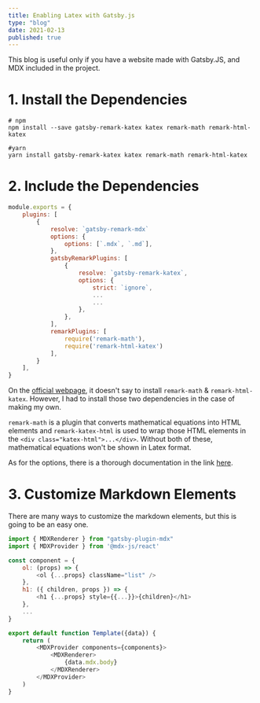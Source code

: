 ```yaml
---
title: Enabling Latex with Gatsby.js
type: "blog"
date: 2021-02-13
published: true
---
```


This blog is useful only if you have a website made with Gatsby.JS, and MDX included in the project.

# 1. Install the Dependencies
```bash:title=terminal
# npm
npm install --save gatsby-remark-katex katex remark-math remark-html-katex 

#yarn
yarn install gatsby-remark-katex katex remark-math remark-html-katex
```

# 2. Include the Dependencies
```javascript:title=./gatsby-config.js
module.exports = {
    plugins: [
        {
            resolve: `gatsby-remark-mdx`
            options: {
                options: [`.mdx`, `.md`],
            },
            gatsbyRemarkPlugins: [
                {
                    resolve: `gatsby-remark-katex`,
                    options: {
                        strict: `ignore`,
                        ...
                        ...  
                    },
                },
            ],
            remarkPlugins: [
                require('remark-math'),
                require('remark-html-katex')
            ],
        }
    ],
}
```


On the [official webpage](https://www.gatsbyjs.com/plugins/gatsby-remark-katex/), it doesn't say to install `remark-math` & `remark-html-katex`.
However, I had to install those two dependencies in the case of making my own. 

`remark-math` is a plugin that converts mathematical equations into HTML elements and `remark-katex-html` is used to wrap those HTML elements in the `<div class="katex-html">...</div>`. 
Without both of these, mathematical equations won't be shown in Latex format.

As for the options, there is a thorough documentation in the link [here](https://katex.org/docs/options.html).

# 3. Customize Markdown Elements
There are many ways to customize the markdown elements, but this is going to be an easy one.

```javascript:title=./src/templates/blogpost-template.js
import { MDXRenderer } from "gatsby-plugin-mdx"
import { MDXProvider } from '@mdx-js/react'

const component = {
    ol: (props) => { 
        <ol {...props} className="list" />
    },
    h1: ({ children, props }) => {
        <h1 {...props} style={{...}}>{children}</h1>
    },
    ...
}

export default function Template({data}) {
    return (
        <MDXProvider components={components}>
            <MDXRenderer>
                {data.mdx.body}
            </MDXRenderer>
        </MDXProvider>
    )
}
```